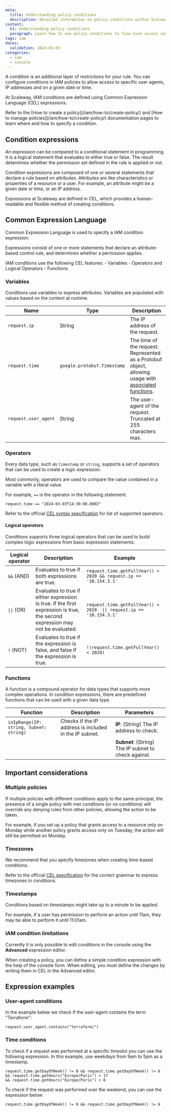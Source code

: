 ```yaml
---
meta:
  title: Understanding policy conditions
  description: Detailed information on policy conditions within Scaleway IAM.
content:
  h1: Understanding policy conditions
  paragraph: Learn how to use policy conditions to fine-tune access control within Scaleway IAM.
tags: iam
dates:
  validation: 2024-03-03
categories:
  - iam
  - console
---
```


A condition is an additional layer of restrictions for your rule. You can configure conditions in IAM policies to allow access to specific user agents, IP addresses and on a given date or time.

At Scaleway, IAM conditions are defined using Common Expression Language (CEL) expressions.

<Message type="tip">
  Refer to the [How to create a policy](/iam/how-to/create-policy/) and [How to manage policies](/iam/how-to/create-policy/) documentation pages to learn where and how to specify a condition.
</Message>

## Condition expressions

An expression can be compared to a conditional statement in programming. It is a logical statement that evaluates to either true or false. The result determines whether the permission set defined in the rule is applied or not.

Condition expressions are composed of one or several statements that declare a rule based on attributes. Attributes are like characteristics or properties of a resource or a user. For example, an attribute might be a given date or time, or an IP address.

Expressions at Scaleway are defined in CEL, which provides a human-readable and flexible method of creating conditions.

## Common Expression Language

Common Expression Language is used to specify a IAM condition expression.

Expressions consist of one or more statements that declare an attribute-based control rule, and determines whether a permission applies.

IAM conditions use the following CEL features:
    - Variables
    - Operators and Logical Operators
    - Functions

### Variables

Conditions use variables to express attributes. Variables are populated with values based on the context at runtime.

| Name | Type         | Description |
| ------------ | ------------------- | ------ |
| `request.ip` | String | The IP address of the request.   |
| `request.time` | `google.protobuf.Timestamp` | The time of the request. Represented as a Protobuf object, allowing usage with [associated functions](https://github.com/google/cel-spec/blob/master/doc/langdef.md#datetime-functions).|
| `request.user_agent`    | String        | The user-agent of the request. Truncated at 255 characters max.|

### Operators

Every data type, such as `timestamp` or `string`, supports a set of operators that can be used to create a logic expression.

Most commonly, operators are used to compare the value contained in a variable with a literal value.

For example, `==` is the operator in the following statement:

```
request.time == "2024-03-03T14:30:00.000Z"
```

Refer to the official [CEL syntax specification](https://github.com/google/cel-spec/blob/master/doc/langdef.md#syntax) for list of supported operators.

#### Logical operators

Conditions supports three logical operators that can be used to build complex logic expressions from basic expression statements:

| Logical operator | Description | Example |
| -- | ------------------- | ------ |
| `&&` (AND) | Evaluates to true if both expressions are true. | `request.time.getFullYear() < 2020 && request.ip == '10.154.3.1'` |
| `\|\|` (OR) | Evaluates to true if either expression is true. If the first expression is true, the second expression may not be evaluated. |  `request.time.getFullYear() < 2020  \|\| request.ip == '10.154.3.1'` |
| `!` (NOT) | Evaluates to true if the expression is false, and false if the expression is true. | `!(request.time.getFullYear() < 2020)` |


### Functions

A function is a compound operator for data types that supports more complex operations. In condition expressions, there are predefined functions that can be used with a given data type.

| Function | Description | Parameters |
| ------------ | ------------------- | ------ |
| `inIpRange(IP: string, Subnet: string)` | Checks if the IP address is included in the IP subnet. | **IP**: (String) The IP address to check. |
|  | | **Subnet**: (String) The IP subnet to check against. |


## Important considerations

### Multiple policies
If multiple policies with different conditions apply to the same principal, the presence of a single policy with met conditions (or no conditions) will override any denying rules from other policies, allowing the action to be taken.

For example, if you set up a policy that grants access to a resource only on Monday while another policy grants access only on Tuesday, the action will still be permitted on Monday.

### Timezones

We recommend that you specify timezones when creating time-based conditions.

Refer to the official [CEL specification](https://github.com/google/cel-spec/blob/master/doc/langdef.md#timezones) for the correct grammar to express timezones in conditions.

### Timestamps

Conditions based on timestamps might take up to a minute to be applied.

For example, if a user has permission to perform an action until 11am, they may be able to perform it until 11:01am.

### IAM condition limitations

Currently it is only possible to edit conditions in the console using the **Advanced** expression editor.

When creating a policy, you can define a simple condition expression with the help of the console form. When editing, you must define the changes by writing them in CEL in the Advanced editor.

## Expression examples

### User-agent conditions

In the example below we check if the user-agent contains the term "Terraform":
```
request.user_agent.contains("terraform/")
```

### Time conditions

To check if a request was performed at a specific timeslot you can use the following expression. In this example, use weekdays from 9am to 5pm as a timestamp.
```
request.time.getDayOfWeek() != 0 && request.time.getDayOfWeek() != 6
&& request.time.getHours("Europe/Paris") < 17
&& request.time.getHours("Europe/Paris") > 8
```

To check if the request was performed over the weekend, you can use the expression below:
```
request.time.getDayOfWeek() != 0 && request.time.getDayOfWeek() != 6
```